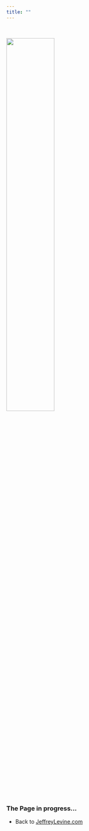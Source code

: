 ```yaml
---
title: ""
---
```


<br>

![](images/Xy.jpg){width=50%}

<br>

### The Page in progress...
* Back to [JeffreyLevine.com](http://www.jeffreylevine.com)
